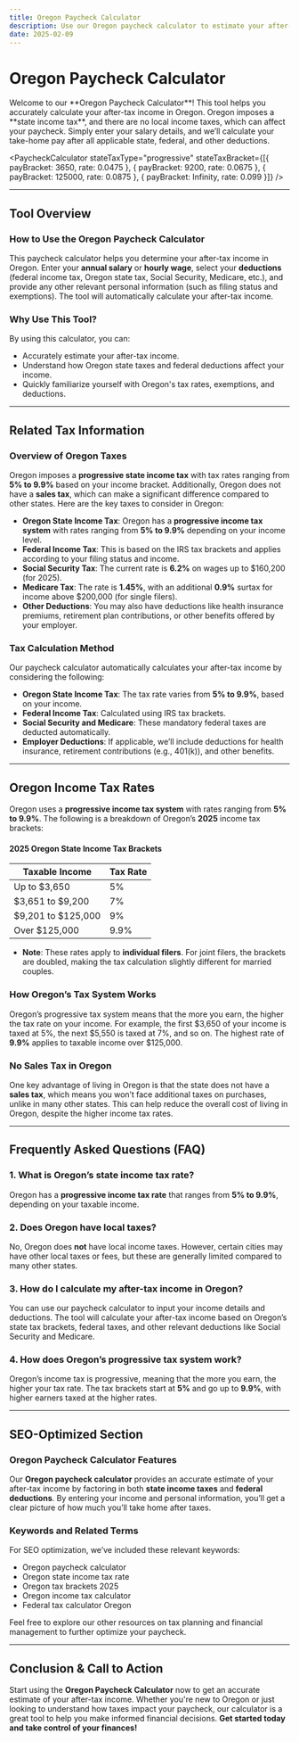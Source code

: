 ```yaml
---
title: Oregon Paycheck Calculator
description: Use our Oregon paycheck calculator to estimate your after-tax income. Learn about Oregon state taxes, federal deductions, and how they impact your take-home pay.
date: 2025-02-09
---
```



<h1 className="text-2xl md:text-3xl font-bold text-gray-800 mb- mt-3 text-center">Oregon Paycheck Calculator</h1>

<div className="my-3 prose prose-blue max-w-none bg-gray-100 px-4 py-2 rounded-lg">
    <p className="text-gray-600">
Welcome to our **Oregon Paycheck Calculator**! This tool helps you accurately calculate your after-tax income in Oregon. Oregon imposes a **state income tax**, and there are no local income taxes, which can affect your paycheck. Simply enter your salary details, and we’ll calculate your take-home pay after all applicable state, federal, and other deductions.
    </p>
</div>

<PaycheckCalculator stateTaxType="progressive" stateTaxBracket={[{ payBracket: 3650, rate: 0.0475 }, { payBracket: 9200, rate: 0.0675 }, { payBracket: 125000, rate: 0.0875 }, { payBracket: Infinity, rate: 0.099 }]} />

---

## Tool Overview

### **How to Use the Oregon Paycheck Calculator**

This paycheck calculator helps you determine your after-tax income in Oregon. Enter your **annual salary** or **hourly wage**, select your **deductions** (federal income tax, Oregon state tax, Social Security, Medicare, etc.), and provide any other relevant personal information (such as filing status and exemptions). The tool will automatically calculate your after-tax income.

### **Why Use This Tool?**

By using this calculator, you can:
- Accurately estimate your after-tax income.
- Understand how Oregon state taxes and federal deductions affect your income.
- Quickly familiarize yourself with Oregon's tax rates, exemptions, and deductions.

---

## Related Tax Information

### **Overview of Oregon Taxes**

Oregon imposes a **progressive state income tax** with tax rates ranging from **5% to 9.9%** based on your income bracket. Additionally, Oregon does not have a **sales tax**, which can make a significant difference compared to other states. Here are the key taxes to consider in Oregon:

- **Oregon State Income Tax**: Oregon has a **progressive income tax system** with rates ranging from **5% to 9.9%** depending on your income level.
- **Federal Income Tax**: This is based on the IRS tax brackets and applies according to your filing status and income.
- **Social Security Tax**: The current rate is **6.2%** on wages up to $160,200 (for 2025).
- **Medicare Tax**: The rate is **1.45%**, with an additional **0.9%** surtax for income above $200,000 (for single filers).
- **Other Deductions**: You may also have deductions like health insurance premiums, retirement plan contributions, or other benefits offered by your employer.

### **Tax Calculation Method**

Our paycheck calculator automatically calculates your after-tax income by considering the following:
- **Oregon State Income Tax**: The tax rate varies from **5% to 9.9%**, based on your income.
- **Federal Income Tax**: Calculated using IRS tax brackets.
- **Social Security and Medicare**: These mandatory federal taxes are deducted automatically.
- **Employer Deductions**: If applicable, we’ll include deductions for health insurance, retirement contributions (e.g., 401(k)), and other benefits.

---

## Oregon Income Tax Rates

Oregon uses a **progressive income tax system** with rates ranging from **5% to 9.9%**. The following is a breakdown of Oregon’s **2025** income tax brackets:

#### **2025 Oregon State Income Tax Brackets**

| Taxable Income           | Tax Rate     |
|--------------------------|--------------|
| Up to $3,650             | 5%           |
| $3,651 to $9,200         | 7%           |
| $9,201 to $125,000       | 9%           |
| Over $125,000            | 9.9%         |

- **Note**: These rates apply to **individual filers**. For joint filers, the brackets are doubled, making the tax calculation slightly different for married couples.

### **How Oregon’s Tax System Works**

Oregon’s progressive tax system means that the more you earn, the higher the tax rate on your income. For example, the first $3,650 of your income is taxed at 5%, the next $5,550 is taxed at 7%, and so on. The highest rate of **9.9%** applies to taxable income over $125,000.

### **No Sales Tax in Oregon**

One key advantage of living in Oregon is that the state does not have a **sales tax**, which means you won’t face additional taxes on purchases, unlike in many other states. This can help reduce the overall cost of living in Oregon, despite the higher income tax rates.

---

## Frequently Asked Questions (FAQ)

### **1. What is Oregon’s state income tax rate?**

Oregon has a **progressive income tax rate** that ranges from **5% to 9.9%**, depending on your taxable income.

### **2. Does Oregon have local taxes?**

No, Oregon does **not** have local income taxes. However, certain cities may have other local taxes or fees, but these are generally limited compared to many other states.

### **3. How do I calculate my after-tax income in Oregon?**

You can use our paycheck calculator to input your income details and deductions. The tool will calculate your after-tax income based on Oregon’s state tax brackets, federal taxes, and other relevant deductions like Social Security and Medicare.

### **4. How does Oregon’s progressive tax system work?**

Oregon’s income tax is progressive, meaning that the more you earn, the higher your tax rate. The tax brackets start at **5%** and go up to **9.9%**, with higher earners taxed at the higher rates.

---

## SEO-Optimized Section

### **Oregon Paycheck Calculator Features**

Our **Oregon paycheck calculator** provides an accurate estimate of your after-tax income by factoring in both **state income taxes** and **federal deductions**. By entering your income and personal information, you’ll get a clear picture of how much you’ll take home after taxes.

### **Keywords and Related Terms**

For SEO optimization, we’ve included these relevant keywords:
- Oregon paycheck calculator
- Oregon state income tax rate
- Oregon tax brackets 2025
- Oregon income tax calculator
- Federal tax calculator Oregon

Feel free to explore our other resources on tax planning and financial management to further optimize your paycheck.

---

## Conclusion & Call to Action

Start using the **Oregon Paycheck Calculator** now to get an accurate estimate of your after-tax income. Whether you're new to Oregon or just looking to understand how taxes impact your paycheck, our calculator is a great tool to help you make informed financial decisions. **Get started today and take control of your finances!**
